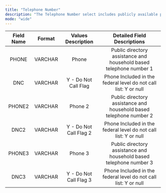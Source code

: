 ```yaml
---
title: "Telephone Number"
description: "The Telephone Number select includes publicly available phones with up to three telephone numbers available for a given record. All telephone numbers are processed for DNC compliance with flags available, but telemarketers are encouraged to perform additional processing prior to a telemarketing campaign. A SAN number is required to output DNC flagged telephone numbers on an order. "
mode: "wide"
---
```


<Card title="Return to Dictionary Overview" icon="arrow-left-long" horizontal href="/dict/data-dictionary">
  
</Card>

| Field Name | Format  | Values Description     | Detailed Field Descriptions                                        |
| :--------: | :-----: | :--------------------: | :----------------------------------------------------------------: |
| PHONE      | VARCHAR | Phone                  | Public directory assistance and household based telephone number 1 |
| DNC        | VARCHAR | Y - Do Not Call Flag   | Phone Included in the federal level do not call list: Y or null    |
| PHONE2     | VARCHAR | Phone 2                | Public directory assistance and household based telephone number 2 |
| DNC2       | VARCHAR | Y - Do Not Call Flag 2 | Phone Included in the federal level do not call list: Y or null    |
| PHONE3     | VARCHAR | Phone 3                | Public directory assistance and household based telephone number 3 |
| DNC3       | VARCHAR | Y - Do Not Call Flag 3 | Phone Included in the federal level do not call list: Y or null    |